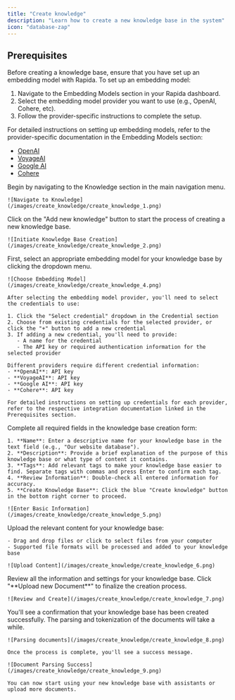 ```yaml
---
title: "Create knowledge"
description: "Learn how to create a new knowledge base in the system"
icon: "database-zap"
---
```


## Prerequisites

Before creating a knowledge base, ensure that you have set up an embedding model with Rapida. To set up an embedding model:

1. Navigate to the Embedding Models section in your Rapida dashboard.
2. Select the embedding model provider you want to use (e.g., OpenAI, Cohere, etc).
3. Follow the provider-specific instructions to complete the setup.

For detailed instructions on setting up embedding models, refer to the provider-specific documentation in the Embedding Models section:

- [OpenAI](/integrations/openai)
- [VoyageAI](/integrations/voyageai)
- [Google AI](/integrations/google-ai)
- [Cohere](/integrations/cohere)

<Steps>
  <Step title="Navigate to Knowledge">
    Begin by navigating to the Knowledge section in the main navigation menu.

    ![Navigate to Knowledge](/images/create_knowledge/create_knowledge_1.png)

  </Step>

  <Step title="Initiate Knowledge Base Creation">
    Click on the "Add new knowledge" button to start the process of creating a new knowledge base.

    ![Initiate Knowledge Base Creation](/images/create_knowledge/create_knowledge_2.png)

  </Step>

<Step title="Select Embedding Model and Credentials">
    First, select an appropriate embedding model for your knowledge base by clicking the dropdown menu.

    ![Choose Embedding Model](/images/create_knowledge/create_knowledge_4.png)

    After selecting the embedding model provider, you'll need to select the credentials to use:

    1. Click the "Select credential" dropdown in the Credential section
    2. Choose from existing credentials for the selected provider, or click the "+" button to add a new credential
    3. If adding a new credential, you'll need to provide:
       - A name for the credential
       - The API key or required authentication information for the selected provider

    Different providers require different credential information:
    - **OpenAI**: API key
    - **VoyageAI**: API key
    - **Google AI**: API key
    - **Cohere**: API key

    For detailed instructions on setting up credentials for each provider, refer to the respective integration documentation linked in the Prerequisites section.
</Step>

  <Step title="Enter Basic Information">
    Complete all required fields in the knowledge base creation form:

    1. **Name**: Enter a descriptive name for your knowledge base in the text field (e.g., "Our website database").
    2. **Description**: Provide a brief explanation of the purpose of this knowledge base or what type of content it contains.
    3. **Tags**: Add relevant tags to make your knowledge base easier to find. Separate tags with commas and press Enter to confirm each tag.
    4. **Review Information**: Double-check all entered information for accuracy.
    5. **Create Knowledge Base**: Click the blue "Create knowledge" button in the bottom right corner to proceed.

    ![Enter Basic Information](/images/create_knowledge/create_knowledge_5.png)

  </Step>

  <Step title="Upload Content">
    Upload the relevant content for your knowledge base:

    - Drag and drop files or click to select files from your computer
    - Supported file formats will be processed and added to your knowledge base

    ![Upload Content](/images/create_knowledge/create_knowledge_6.png)

  </Step>

  <Step title="Review and Create">
    Review all the information and settings for your knowledge base.
    Click "**Upload new Document**" to finalize the creation process.

    ![Review and Create](/images/create_knowledge/create_knowledge_7.png)

  </Step>

  <Step title="Success Confirmation">
    You'll see a confirmation that your knowledge base has been created successfully.
    The parsing and tokenization of the documents will take a while.

    ![Parsing documents](/images/create_knowledge/create_knowledge_8.png)

    Once the process is complete, you'll see a success message.

    ![Document Parsing Success](/images/create_knowledge/create_knowledge_9.png)

    You can now start using your new knowledge base with assistants or upload more documents.

  </Step>
</Steps>
